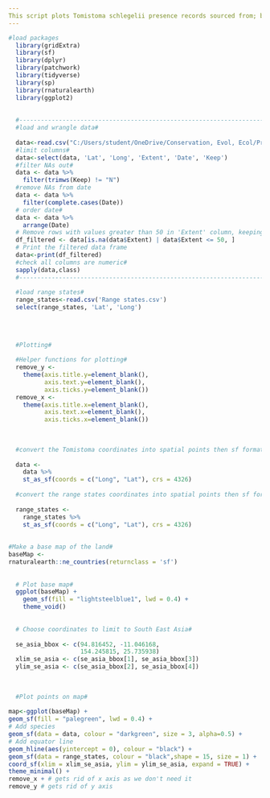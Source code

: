 ```yaml
---
This script plots Tomistoma schlegelii presence records sourced from; both published and unpublished datasets, 211 from Stuebing et al. (2006), 113 from Sideleau (2023), 36 from Dr Agata Staniewicz and 23 from The Global Biodiversity Information Facility (2023), with additional data from; museum specimen records, sightings, published journal articles and archival field expedition journals.
---
```


```r
#load packages
  library(gridExtra)
  library(sf)
  library(dplyr)
  library(patchwork)
  library(tidyverse)
  library(sp)
  library(rnaturalearth)
  library(ggplot2)
  
  
  #-------------------------------------------------------------------------------------------------------------#
  #load and wrangle data#
  
  data<-read.csv("C:/Users/student/OneDrive/Conservation, Evol, Ecol/Project Two/Tomistoma Distributions Reproducible Code/Tomistoma Distributions Reproducible Code/Tomistoma schlegelli locality data .csv")
  #limit columns#
  data<-select(data, 'Lat', 'Long', 'Extent', 'Date', 'Keep')
  #filter NAs out#
  data <- data %>%
    filter(trimws(Keep) != "N")
  #remove NAs from date
  data <- data %>%
    filter(complete.cases(Date))
  # order date#
  data <- data %>%
    arrange(Date)
  # Remove rows with values greater than 50 in 'Extent' column, keeping NAs
  df_filtered <- data[is.na(data$Extent) | data$Extent <= 50, ]
  # Print the filtered data frame
  data<-print(df_filtered)
  #check all columns are numeric#
  sapply(data,class)
  #------------------------------------------------------------------------------------------------------------------#
  
  #load range states#
  range_states<-read.csv('Range states.csv')
  select(range_states, 'Lat', 'Long')
  
  
  
  
  #Plotting#
  
  #Helper functions for plotting#
  remove_y <-
    theme(axis.title.y=element_blank(),
          axis.text.y=element_blank(),
          axis.ticks.y=element_blank())
  remove_x <-
    theme(axis.title.x=element_blank(),
          axis.text.x=element_blank(),
          axis.ticks.x=element_blank())
  
  
  
  #convert the Tomistoma coordinates into spatial points then sf format#
  
  data <-
    data %>%
    st_as_sf(coords = c("Long", "Lat"), crs = 4326)
  
  #convert the range states coordinates into spatial points then sf format#
  
  range_states <-
    range_states %>%
    st_as_sf(coords = c("Long", "Lat"), crs = 4326)
  
  
#Make a base map of the land#
baseMap <-
rnaturalearth::ne_countries(returnclass = 'sf')
  
  
  # Plot base map#
  ggplot(baseMap) +
    geom_sf(fill = "lightsteelblue1", lwd = 0.4) +
    theme_void()
  
  
  # Choose coordinates to limit to South East Asia#
  
  se_asia_bbox <- c(94.816452, -11.046168,
                    154.245815, 25.735938)
  xlim_se_asia <- c(se_asia_bbox[1], se_asia_bbox[3])
  ylim_se_asia <- c(se_asia_bbox[2], se_asia_bbox[4])
  
  
  
  #Plot points on map#
  
map<-ggplot(baseMap) +
geom_sf(fill = "palegreen", lwd = 0.4) +
# Add species
geom_sf(data = data, colour = "darkgreen", size = 3, alpha=0.5) +
# Add equator line
geom_hline(aes(yintercept = 0), colour = "black") +
geom_sf(data = range_states, colour = "black",shape = 15, size = 1) +
coord_sf(xlim = xlim_se_asia, ylim = ylim_se_asia, expand = TRUE) +
theme_minimal() +
remove_x + # gets rid of x axis as we don't need it
remove_y # gets rid of y axis
  
  


```




